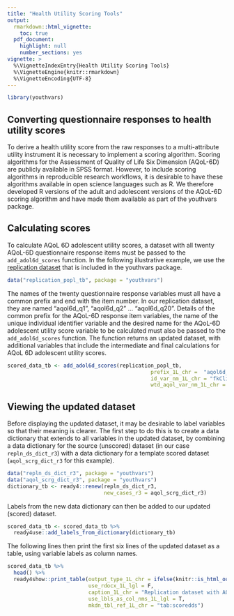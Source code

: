 ---
title: "Health Utility Scoring Tools"
output: 
  rmarkdown::html_vignette:
    toc: true
  pdf_document:
    highlight: null
    number_sections: yes
vignette: >
  %\VignetteIndexEntry{Health Utility Scoring Tools}
  %\VignetteEngine{knitr::rmarkdown}
  %\VignetteEncoding{UTF-8}
---

```{r warning=FALSE, message=FALSE}
library(youthvars)
```
## Converting questionnaire responses to health utility scores
To derive a health utility score from the raw responses to a multi-attribute utility instrument it is necessary to implement a scoring algorithm. Scoring algorithms for the Assessment of Quality of Life Six Dimension (AQoL-6D) are publicly available in SPSS format. However, to include scoring algorithms in reproducible research workflows, it is desirable to have these algorithms available in open science languages such as R. We therefore developed R versions of the adult and adolescent versions of the AQoL-6D scoring algorithm and have made them available as part of the youthvars package.

## Calculating scores
To calculate AQoL 6D adolescent utility scores, a dataset with all twenty AQoL-6D questionnaire response items must be passed to the `add_adol6d_scores`{.R} function. In the following illustrative example, we use the [replication dataset](Replication_DS.html) that is included in the youthvars package.

```{r}
data("replication_popl_tb", package = "youthvars")
```

The names of the twenty questionnaire response variables must all have a common prefix and end with the item number. In our replication dataset, they are named "aqol6d_q1", "aqol6d_q2" ... "aqol6d_q20". Details of the common prefix for the AQoL-6D response item variables, the name of the unique individual identifier variable and the desired name for the AQoL-6D adolescent utility score variable to be calculated must also be passed to the `add_adol6d_scores`{.R} function. The function returns an updated dataset, with additional variables that include the intermediate and final calculations for AQoL 6D adolescent utility scores.

```{r results='hide', warning=F, message=FALSE}
scored_data_tb <- add_adol6d_scores(replication_popl_tb,
                                              prefix_1L_chr =  "aqol6d_q",
                                              id_var_nm_1L_chr = "fkClientID",
                                              wtd_aqol_var_nm_1L_chr = "aqol6d_total_w") 
```

## Viewing the updated dataset
Before displaying the updated dataset, it may be desirable to label variables so that their meaning is clearer. The first step to do this is to create a data dictionary that extends to all variables in the updated dataset, by combining a data dictionary for the source (unscored) dataset (in our case `repln_ds_dict_r3`{.R}) with a data dictionary for a template scored dataset (`aqol_scrg_dict_r3`{.R} for this example).

```{r}
data("repln_ds_dict_r3", package = "youthvars")
data("aqol_scrg_dict_r3", package = "youthvars")
dictionary_tb <- ready4::renew(repln_ds_dict_r3,
                               new_cases_r3 = aqol_scrg_dict_r3)
```

Labels from the new data dictionary can then be added to our updated (scored) dataset.

```{r}
scored_data_tb <- scored_data_tb %>%
  ready4use::add_labels_from_dictionary(dictionary_tb)
```
The following lines then print the first six lines of the updated dataset as a table, using variable labels as column names.

```{r scoredds, results='asis'}
scored_data_tb %>%
  head() %>%
  ready4show::print_table(output_type_1L_chr = ifelse(knitr::is_html_output(),"HTML","PDF"),
                          use_rdocx_1L_lgl = F,
                          caption_1L_chr = "Replication dataset with AQoL scores", 
                          use_lbls_as_col_nms_1L_lgl = T, 
                          mkdn_tbl_ref_1L_chr = "tab:scoredds")
```

